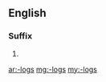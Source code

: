 ==English==

===Suffix===
{{head|en|plurals}}

# {{plural of|-log|lang=en|nocat=1}}

[[ar:-logs]]
[[mg:-logs]]
[[my:-logs]]